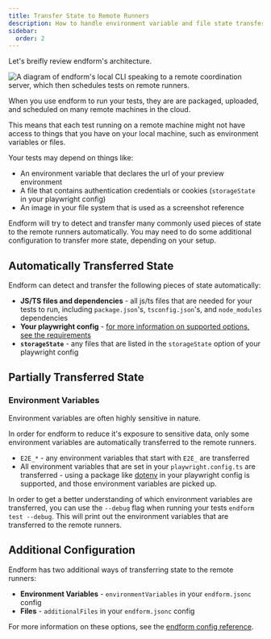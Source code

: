 ```yaml
---
title: Transfer State to Remote Runners
description: How to handle environment variable and file state transfer to endform runners
sidebar:
  order: 2
---
```



Let's breifly review endform's architecture.

<Image 
  src={EndformArchitecture} 
  alt="A diagram of endform's local CLI speaking to a remote coordination server, which then schedules tests on remote runners." 
  height={500}
/>

When you use endform to run your tests, they are are packaged, uploaded, and scheduled on many remote machines in the cloud.

This means that each test running on a remote machine might not have access to things that you have on your local machine, such as environment variables or files.

Your tests may depend on things like:

- An environment variable that declares the url of your preview environment
- A file that contains authentication credentials or cookies (`storageState` in your playwright config)
- An image in your file system that is used as a screenshot reference

Endform will try to detect and transfer many commonly used pieces of state to the remote runners automatically.
You may need to do some additional configuration to transfer more state, depending on your setup.

## Automatically Transferred State

Endform can detect and transfer the following pieces of state automatically:

- **JS/TS files and dependencies** - all js/ts files that are needed for your tests to run, including `package.json`'s, `tsconfig.json`'s, and `node_modules` dependencies
- **Your playwright config** - [for more information on supported options, see the requirements](/docs/reference/requirements/#playwright-configuration-options)
- **`storageState`** - any files that are listed in the `storageState` option of your playwright config

## Partially Transferred State

### Environment Variables

Environment variables are often highly sensitive in nature.

In order for endform to reduce it's exposure to sensitive data, only some environment variables are automatically transferred to the remote runners.

- `E2E_*` - any environment variables that start with `E2E_` are transferred
- All environment variables that are set in your `playwright.config.ts` are transferred - using a package like [dotenv](https://www.npmjs.com/package/dotenv) in your playwright config is supported, and those environment variables are picked up.

In order to get a better understanding of which environment variables are transferred, you can use the `--debug` flag when running your tests `endform test --debug`.
This will print out the environment variables that are transferred to the remote runners.

## Additional Configuration

Endform has two additional ways of transferring state to the remote runners:

- **Environment Variables** - `environmentVariables` in your `endform.jsonc` config
- **Files** - `additionalFiles` in your `endform.jsonc` config


For more information on these options, see the [endform config reference](/docs/reference/endform-config).















